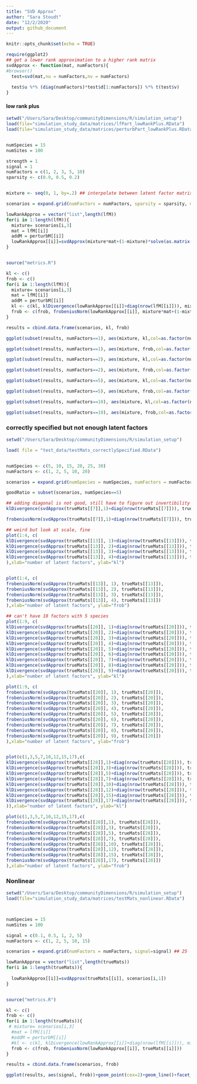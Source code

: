 ```yaml
---
title: "SVD Approx"
author: "Sara Stoudt"
date: "12/2/2020"
output: github_document
---
```


```r
knitr::opts_chunk$set(echo = TRUE)
```

```r
require(ggplot2)
## get a lower rank approximation to a higher rank matrix
svdApprox <- function(mat, numFactors){
#browser()
  test=svd(mat,nu = numFactors,nv = numFactors)
  
  test$u %*% (diag(numFactors)*test$d[1:numFactors]) %*% t(test$v)
}
```

#### low rank plus ####

```r
setwd("/Users/Sara/Desktop/communityDimensions/R/simulation_setup")
load(file="simulation_study_data/matrices/lfPart_lowRankPlus.RData")
load(file="simulation_study_data/matrices/perturbPart_lowRankPlus.RData")


numSpecies = 15
numSites = 100

strength = 1 
signal = 1
numFactors = c(1, 2, 3, 5, 10)
sparsity <- c(0.9, 0.5, 0.2)


mixture <- seq(0, 1, by=.2) ## interpolate between latent factor matrix and perturbation matrix

scenarios = expand.grid(numFactors = numFactors, sparsity = sparsity, mixture = mixture)

lowRankApprox = vector("list",length(lfM))
for(i in 1:length(lfM)){
  mixture= scenarios[i,3]
  mat = lfM[[i]]
  addM = perturbM[[i]]
  lowRankApprox[[i]]=svdApprox(mixture*mat+(1-mixture)*solve(as.matrix(addM)), scenarios[i,1])
}


source("metrics.R")
```

```r
kl <- c()
frob <- c()
for(i in 1:length(lfM)){
  mixture= scenarios[i,3]
  mat = lfM[[i]]
  addM = perturbM[[i]]
  kl <- c(kl, klDivergence(lowRankApprox[[i]]+diag(nrow(lfM[[i]])), mixture*mat+(1-mixture)*solve(as.matrix(addM)) +diag(nrow(lfM[[i]])) ))
  frob <- c(frob, frobeniusNorm(lowRankApprox[[i]], mixture*mat+(1-mixture)*solve(as.matrix(addM))))
}

results = cbind.data.frame(scenarios, kl, frob)
```


```r
ggplot(subset(results, numFactors==1), aes(mixture, kl,col=as.factor(numFactors)))+geom_point(cex=2)+geom_line()+facet_wrap(~sparsity)+theme_minimal()

ggplot(subset(results, numFactors==1), aes(mixture, frob,col=as.factor(numFactors)))+geom_point(cex=2)+geom_line()+facet_wrap(~sparsity)+theme_minimal()
```

```r
ggplot(subset(results, numFactors==2), aes(mixture, kl,col=as.factor(numFactors)))+geom_point(cex=2)+geom_line()+facet_wrap(~sparsity)+theme_minimal()

ggplot(subset(results, numFactors==2), aes(mixture, frob,col=as.factor(numFactors)))+geom_point(cex=2)+geom_line()+facet_wrap(~sparsity)+theme_minimal()
```

```r
ggplot(subset(results, numFactors==5), aes(mixture, kl,col=as.factor(numFactors)))+geom_point(cex=2)+geom_line()+facet_wrap(~sparsity)+theme_minimal()

ggplot(subset(results, numFactors==5), aes(mixture, frob,col=as.factor(numFactors)))+geom_point(cex=2)+geom_line()+facet_wrap(~sparsity)+theme_minimal()
```


```r
ggplot(subset(results, numFactors==10), aes(mixture, kl,col=as.factor(numFactors)))+geom_point(cex=2)+geom_line()+facet_wrap(~sparsity)+theme_minimal()

ggplot(subset(results, numFactors==10), aes(mixture, frob,col=as.factor(numFactors)))+geom_point(cex=2)+geom_line()+facet_wrap(~sparsity)+theme_minimal()


```

### correctly specified but not enough latent factors ###

```r
setwd("/Users/Sara/Desktop/communityDimensions/R/simulation_setup")

load( file = "test_data/testMats_correctlySpecified.RData")


numSpecies <- c(5, 10, 15, 20, 25, 30)
numFactors <- c(1, 2, 5, 10, 20)

scenarios = expand.grid(numSpecies = numSpecies, numFactors = numFactors)

goodRatio = subset(scenarios, numSpecies==5)


```


```r
## adding diagonal is not good, still have to figure out invertibility stuff
klDivergence(svdApprox(trueMats[[7]],1)+diag(nrow(trueMats[[7]])), trueMats[[7]]+diag(nrow(trueMats[[7]])))

frobeniusNorm(svdApprox(trueMats[[7]],1)+diag(nrow(trueMats[[7]])), trueMats[[7]]+diag(nrow(trueMats[[7]])))
```

```r
## weird but look at scale, fine
plot(1:4, c(
klDivergence(svdApprox(trueMats[[13]], 1)+diag(nrow(trueMats[[13]])), trueMats[[13]]),
klDivergence(svdApprox(trueMats[[13]], 2)+diag(nrow(trueMats[[13]])), trueMats[[13]]),
klDivergence(svdApprox(trueMats[[13]], 3)+diag(nrow(trueMats[[13]])), trueMats[[13]]),
klDivergence(svdApprox(trueMats[[13]], 4)+diag(nrow(trueMats[[13]])), trueMats[[13]])
),xlab="number of latent factors", ylab="kl")


plot(1:4, c(
frobeniusNorm(svdApprox(trueMats[[13]], 1), trueMats[[13]]),
frobeniusNorm(svdApprox(trueMats[[13]], 2), trueMats[[13]]),
frobeniusNorm(svdApprox(trueMats[[13]], 3), trueMats[[13]]),
frobeniusNorm(svdApprox(trueMats[[13]], 4), trueMats[[13]])
),xlab="number of latent factors", ylab="frob")
```

```r
## can't have 10 factors with 5 species
plot(1:9, c(
klDivergence(svdApprox(trueMats[[20]], 1)+diag(nrow(trueMats[[20]])), trueMats[[20]]+diag(nrow(trueMats[[20]]))),
klDivergence(svdApprox(trueMats[[20]], 2)+diag(nrow(trueMats[[20]])), trueMats[[20]]+diag(nrow(trueMats[[20]]))),
klDivergence(svdApprox(trueMats[[20]], 3)+diag(nrow(trueMats[[20]])), trueMats[[20]]+diag(nrow(trueMats[[20]]))),
klDivergence(svdApprox(trueMats[[20]], 4)+diag(nrow(trueMats[[20]])), trueMats[[20]]+diag(nrow(trueMats[[20]]))),
klDivergence(svdApprox(trueMats[[20]], 5)+diag(nrow(trueMats[[20]])), trueMats[[20]]+diag(nrow(trueMats[[20]]))),
klDivergence(svdApprox(trueMats[[20]], 6)+diag(nrow(trueMats[[20]])), trueMats[[20]]+diag(nrow(trueMats[[20]]))),
klDivergence(svdApprox(trueMats[[20]], 7)+diag(nrow(trueMats[[20]])), trueMats[[20]]+diag(nrow(trueMats[[20]]))),
klDivergence(svdApprox(trueMats[[20]], 8)+diag(nrow(trueMats[[20]])), trueMats[[20]]+diag(nrow(trueMats[[20]]))),
klDivergence(svdApprox(trueMats[[20]], 9)+diag(nrow(trueMats[[20]])), trueMats[[20]]+diag(nrow(trueMats[[20]])))
),xlab="number of latent factors", ylab="kl")

plot(1:9, c(
frobeniusNorm(svdApprox(trueMats[[20]], 1), trueMats[[20]]),
frobeniusNorm(svdApprox(trueMats[[20]], 2), trueMats[[20]]),
frobeniusNorm(svdApprox(trueMats[[20]], 3), trueMats[[20]]),
frobeniusNorm(svdApprox(trueMats[[20]], 4), trueMats[[20]]),
frobeniusNorm(svdApprox(trueMats[[20]], 5), trueMats[[20]]),
frobeniusNorm(svdApprox(trueMats[[20]], 6), trueMats[[20]]),
frobeniusNorm(svdApprox(trueMats[[20]], 7), trueMats[[20]]),
frobeniusNorm(svdApprox(trueMats[[20]], 8), trueMats[[20]]),
frobeniusNorm(svdApprox(trueMats[[20]], 9), trueMats[[20]])
),xlab="number of latent factors", ylab="frob")



```

```r
plot(c(1,3,5,7,10,12,15,17),c(
klDivergence(svdApprox(trueMats[[28]],1)+diag(nrow(trueMats[[28]])), trueMats[[28]]+diag(nrow(trueMats[[28]]))),
klDivergence(svdApprox(trueMats[[28]],3)+diag(nrow(trueMats[[28]])), trueMats[[28]]+diag(nrow(trueMats[[28]]))),
klDivergence(svdApprox(trueMats[[28]],5)+diag(nrow(trueMats[[28]])), trueMats[[28]]+diag(nrow(trueMats[[28]]))),
klDivergence(svdApprox(trueMats[[28]],7)+diag(nrow(trueMats[[28]])), trueMats[[28]]+diag(nrow(trueMats[[28]]))),
klDivergence(svdApprox(trueMats[[28]],10)+diag(nrow(trueMats[[28]])), trueMats[[28]]+diag(nrow(trueMats[[28]]))),
klDivergence(svdApprox(trueMats[[28]],12)+diag(nrow(trueMats[[28]])), trueMats[[28]]+diag(nrow(trueMats[[28]]))),
klDivergence(svdApprox(trueMats[[28]],15)+diag(nrow(trueMats[[28]])), trueMats[[28]]+diag(nrow(trueMats[[28]]))),
klDivergence(svdApprox(trueMats[[28]],17)+diag(nrow(trueMats[[28]])), trueMats[[28]]+diag(nrow(trueMats[[28]]))
)),xlab="number of latent factors", ylab="kl")

plot(c(1,3,5,7,10,12,15,17),c(
frobeniusNorm(svdApprox(trueMats[[28]],1), trueMats[[28]]),
frobeniusNorm(svdApprox(trueMats[[28]],3), trueMats[[28]]),
frobeniusNorm(svdApprox(trueMats[[28]],5), trueMats[[28]]),
frobeniusNorm(svdApprox(trueMats[[28]],7), trueMats[[28]]),
frobeniusNorm(svdApprox(trueMats[[28]],10), trueMats[[28]]),
frobeniusNorm(svdApprox(trueMats[[28]],12), trueMats[[28]]),
frobeniusNorm(svdApprox(trueMats[[28]],15), trueMats[[28]]),
frobeniusNorm(svdApprox(trueMats[[28]],17), trueMats[[28]])
),xlab="number of latent factors", ylab="frob")


```

### Nonlinear

```r
setwd("/Users/Sara/Desktop/communityDimensions/R/simulation_setup")
load(file="simulation_study_data/matrices/testMats_nonlinear.RData")



numSpecies = 15
numSites = 100

signal = c(0.1, 0.5, 1, 2, 5)
numFactors <- c(1, 2, 5, 10, 15)

scenarios = expand.grid(numFactors = numFactors, signal=signal) ## 25

lowRankApprox = vector("list",length(trueMats))
for(i in 1:length(trueMats)){
 
  lowRankApprox[[i]]=svdApprox(trueMats[[i]], scenarios[i,1])
}


source("metrics.R")
```

```r
kl <- c()
frob <- c()
for(i in 1:length(trueMats)){
 # mixture= scenarios[i,3]
  #mat = lfM[[i]]
  #addM = perturbM[[i]]
  #kl <- c(kl, klDivergence(lowRankApprox[[i]]+diag(nrow(lfM[[i]])), mixture*mat+(1-mixture)*solve(as.matrix(addM)) +diag(nrow(lfM[[i]])) ))
  frob <- c(frob, frobeniusNorm(lowRankApprox[[i]], trueMats[[i]]))
}

results = cbind.data.frame(scenarios, frob)
```


```r


ggplot(results, aes(signal, frob))+geom_point(cex=2)+geom_line()+facet_wrap(~numFactors)+theme_minimal()
```

